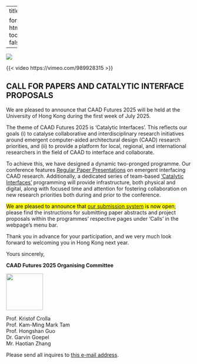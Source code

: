
---
title: ''

format:
  html:
    toc: false
---

![](header.png)

{{< video https://vimeo.com/989928315 >}}


## CALL FOR PAPERS AND CATALYTIC INTERFACE PROPOSALS

We are pleased to announce that CAAD Futures 2025 will be held at the University of Hong Kong during the first week of July 2025. 
 
The theme of CAAD Futures 2025 is ‘Catalytic Interfaces’. This reflects our goals (i) to catalyse collaborative and interdisciplinary research initiatives around emergent computer-aided architectural design (CAAD) research priorities, and (ii) to provide a platform for local, regional, and international researchers in the field of CAAD to interface and collaborate. 
 
To achieve this, we have designed a dynamic two-pronged programme. Our conference features [Regular Paper Presentations](regular.qmd) on emergent interfacing CAAD research. Additionally, a dedicated series of team-based [‘Catalytic Interfaces’](props.qmd) programming will provide infrastructure, both physical and digital, along with focused time and attention for fostering collaboration on new research priorities both during and prior to the conference.  
 
<mark>We are pleased to announce that [our submission system](https://easychair.org/conferences/?conf=caadfutures2025) is now open</mark>; please find the instructions for submitting paper abstracts and project proposals within the programmes' respective pages under 'Calls' in the webpage’s menu bar. 
 
Thank you in advance for your participation, and we very much look forward to welcoming you in Hong Kong next year. 
 
Yours sincerely, <br>

**CAAD Futures 2025 Organising Committee**
 
![](Stamp_CAADFutures2025_OUTLN.png){width=100px
}
 
Prof. Kristof Crolla <br>
Prof. Kam-Ming Mark Tam <br>
Prof. Hongshan Guo <br>
Dr. Garvin Goepel <br>
Mr. Haotian Zhang <br>

Please send all inquires to [this e-mail address](mailto:caadfutures2025@hku.hk). 
 